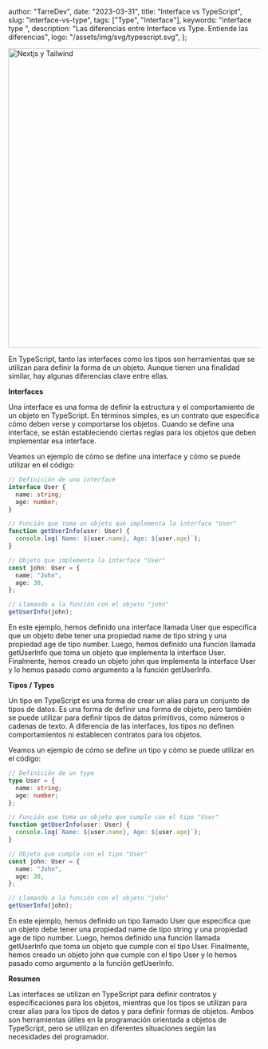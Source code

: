 
  author: "TarreDev",
  date: "2023-03-31",
  title: "Interface vs TypeScript",
  slug: "interface-vs-type",
  tags: ["Type", "Interface"],
  keywords: "interface type ",
  description:
    "Las diferencias entre Interface vs Type. Entiende las diferencias",
  logo: "/assets/img/svg/typescript.svg",
};


<Image
  className="mt-5 rounded-md"
  src={coverImg}
  alt="Nextjs y Tailwind"
  placeholder="Types vs Interface"
  priority
  width="600"
/>

En TypeScript, tanto las interfaces como los tipos son herramientas que se utilizan para definir la forma de un objeto. Aunque tienen una finalidad similar, hay algunas diferencias clave entre ellas.

<b>Interfaces</b>

Una interface es una forma de definir la estructura y el comportamiento de un objeto en TypeScript. En términos simples, es un contrato que especifica cómo deben verse y comportarse los objetos. Cuando se define una interface, se están estableciendo ciertas reglas para los objetos que deben implementar esa interface.

Veamos un ejemplo de cómo se define una interface y cómo se puede utilizar en el código:

```typescript
// Definición de una interface
interface User {
  name: string;
  age: number;
}

// Función que toma un objeto que implementa la interface "User"
function getUserInfo(user: User) {
  console.log(`Name: ${user.name}, Age: ${user.age}`);
}

// Objeto que implementa la interface "User"
const john: User = {
  name: "John",
  age: 30,
};

// Llamando a la función con el objeto "john"
getUserInfo(john);
```

En este ejemplo, hemos definido una interface llamada User que especifica que un objeto debe tener una propiedad name de tipo string y una propiedad age de tipo number. Luego, hemos definido una función llamada getUserInfo que toma un objeto que implementa la interface User. Finalmente, hemos creado un objeto john que implementa la interface User y lo hemos pasado como argumento a la función getUserInfo.

<b>Tipos / Types</b>

Un tipo en TypeScript es una forma de crear un alias para un conjunto de tipos de datos. Es una forma de definir una forma de objeto, pero también se puede utilizar para definir tipos de datos primitivos, como números o cadenas de texto. A diferencia de las interfaces, los tipos no definen comportamientos ni establecen contratos para los objetos.

Veamos un ejemplo de cómo se define un tipo y cómo se puede utilizar en el código:

```typescript
// Definición de un type
type User = {
  name: string;
  age: number;
};

// Función que toma un objeto que cumple con el tipo "User"
function getUserInfo(user: User) {
  console.log(`Name: ${user.name}, Age: ${user.age}`);
}

// Objeto que cumple con el tipo "User"
const john: User = {
  name: "John",
  age: 30,
};

// Llamando a la función con el objeto "john"
getUserInfo(john);
```

En este ejemplo, hemos definido un tipo llamado User que especifica que un objeto debe tener una propiedad name de tipo string y una propiedad age de tipo number. Luego, hemos definido una función llamada getUserInfo que toma un objeto que cumple con el tipo User. Finalmente, hemos creado un objeto john que cumple con el tipo User y lo hemos pasado como argumento a la función getUserInfo.

<b>Resumen</b>

Las interfaces se utilizan en TypeScript para definir contratos y especificaciones para los objetos, mientras que los tipos se utilizan para crear alias para los tipos de datos y para definir formas de objetos. Ambos son herramientas útiles en la programación orientada a objetos de TypeScript, pero se utilizan en diferentes situaciones según las necesidades del programador.

